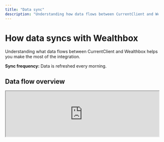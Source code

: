 ```yaml
---
title: "Data sync"
description: "Understanding how data flows between CurrentClient and Wealthbox"
---
```


# How data syncs with Wealthbox

Understanding what data flows between CurrentClient and Wealthbox helps you make the most of the integration.

<Tip>**Sync frequency:** Data is refreshed every morning.</Tip>

## Data flow overview

<iframe
  src="https://www.loom.com/embed/661422fbd7e24dd1b4a9143f2553bc2d?hideEmbedTopBar=true"
  width="100%"
  height={400}
  allowFullScreen
/>

## What syncs from Wealthbox to CurrentClient?

<CardGroup cols={2}>
  <Card title="Contact information" icon="id-badge">
    Names, phone numbers, email and address information
  </Card>
  <Card title="Contact tags" icon="tag">
    Existing client tags and interaction history
  </Card>
  <Card title="Contact type and status" icon="user-check">
    Contact type and status
  </Card>
  <Card title="Any custom fields" icon="gears">
    Any custom fields you setup and want to sync to CurrentClient
  </Card>
</CardGroup>

## What syncs from CurrentClient to Wealthbox?

<CardGroup cols={2}>
  <Card title="Text conversations" icon="comments">
    Complete message threads with timestamps
  </Card>
  <Card title="Call records" icon="phone">
    Call logs with duration and notes
  </Card>
</CardGroup>

## Detailed field mapping

Here's exactly what data syncs from Wealthbox to CurrentClient:

<AccordionGroup>
  <Accordion title="Core contact fields">
    
    **Basic Information:**
    <ParamField body="FirstName" type="string">
      Synced from Wealthbox `first_name` field
    </ParamField>
    
    <ParamField body="LastName" type="string">
      Synced from Wealthbox `last_name` field
    </ParamField>
    
    <ParamField body="Nickname" type="string">
      Synced from Wealthbox `nickname` field
    </ParamField>
    
    <ParamField body="BirthDate" type="date">
      Synced from Wealthbox `birth_date` field
    </ParamField>
    
    <ParamField body="AvatarUrl" type="string">
      Synced from Wealthbox `image` field (if not default person.png)
    </ParamField>

    **Contact Information:**
    <ParamField body="Phone" type="string">
      Primary phone number from Wealthbox contact
    </ParamField>

    <ParamField body="Email" type="string">
      Primary email address from Wealthbox contact
    </ParamField>

    **Address Information:**
    <ParamField body="Address1" type="string">
      Primary address `street_line_1` from Wealthbox
    </ParamField>

    <ParamField body="Address2" type="string">
      Primary address `street_line_2` from Wealthbox
    </ParamField>

    <ParamField body="City" type="string">
      Primary address `city` from Wealthbox
    </ParamField>

    <ParamField body="State" type="string">
      Primary address `state` from Wealthbox
    </ParamField>

    <ParamField body="Zip" type="string">
      Primary address `zip_code` from Wealthbox
    </ParamField>

  </Accordion>

<Accordion title="System tracking fields">
  These fields help maintain the connection between systems:
  <ParamField body="SourceId" type="string">
    The unique Wealthbox contact ID for maintaining sync relationships
  </ParamField>
  <ParamField body="SourceType" type="string">
    Always set to "WEALTHBOX" to identify the data source
  </ParamField>
  <ParamField body="SourceSyncFlow" type="string">
    Unique identifier for the sync flow configuration
  </ParamField>
  <ParamField body="SourceMeta" type="object">
    Contains reference IDs for maintaining data relationships: - `SourceEmailId`
    - Primary email reference ID - `SourcePhoneId` - Primary phone reference ID
    - `SourceAddressId` - Primary address reference ID - `SourceVisibleToId` -
    Visibility permissions reference
  </ParamField>
</Accordion>

<Accordion title="Household information">
  If the contact belongs to a household in Wealthbox, these fields sync to
  maintain family and business relationships:
  <ParamField body="HouseholdId" type="string">
    Unique household identifier from Wealthbox `id`
  </ParamField>
  <ParamField body="HouseholdName" type="string">
    Household display name from Wealthbox `name`
  </ParamField>
  <ParamField body="HouseholdTitle" type="string">
    Household title or description from Wealthbox `title`
  </ParamField>
</Accordion>

<Accordion title="Phone numbers">
  Every phone number from Wealthbox gets transferred as an array of phone
  objects:
  <ParamField body="Numbers" type="array">
    Array of phone number objects, each containing:
  </ParamField>
  <ParamField body="Phone" type="string">
    Cleaned and formatted phone number
  </ParamField>
  <ParamField body="Label" type="string">
    Phone type classification (Mobile, Work, Home, etc.)
  </ParamField>
  <ParamField body="IsPreferred" type="boolean">
    Whether this is the primary contact number for the client
  </ParamField>
  <ParamField body="Meta" type="object">
    Source metadata including Wealthbox phone ID and type classification
  </ParamField>
</Accordion>

<Accordion title="Tags">
  CurrentClient automatically reads the tags from your Wealthbox contact and
  creates a matching tag on the CurrentClient contact.
</Accordion>

  <Accordion title="Classification and Visibility">
    CurrentClient automatically creates the following tags from your Wealthbox contact to help identify the most common fields that are used for classification and visibility.

    **Contact Classification Tags:**
    <ParamField body="Contact Type" type="tag">
      Automatically created from Wealthbox contact type field
    </ParamField>

    <ParamField body="Record Type" type="tag">
      Generated from Wealthbox record type classification
    </ParamField>

    <ParamField body="Household Title" type="tag">
      Generated from Wealthbox household title field
    </ParamField>

    <ParamField body="Contact Status" type="tag">
      Synced from Wealthbox contact status field
    </ParamField>

    <ParamField body="Contact Source" type="tag">
      Created from Wealthbox source tracking information
    </ParamField>

    <ParamField body="Gender" type="tag">
      Generated from Wealthbox gender field (if populated)
    </ParamField>

    **Assignment & Visibility Tags:**
    <ParamField body="Assigned To" type="tag">
      Mapped from Wealthbox user assignments to team member names
    </ParamField>

    <ParamField body="Visible To" type="tag">
      Created from Wealthbox visibility permissions and user groups
    </ParamField>

    <ParamField body="Wealthbox Tags" type="tag">
      All existing tags from Wealthbox are preserved and synced
    </ParamField>

    <ParamField body="Household Tags" type="tag">
      Generated for contacts that belong to households (if applicable)
    </ParamField>

  </Accordion>

  <Accordion title="Custom fields (optional)">
    
    If you select to sync custom fields, all custom fields will be synced to CurrentClient as well.
    
    <Tip>
    **Custom field setup:** Contact support to configure custom field mappings that fit your specific Wealthbox setup and business needs.
    </Tip>
  </Accordion>
</AccordionGroup>

## Conversation notes sync

Learn how your CurrentClient conversations automatically become notes in Wealthbox:

<iframe
  src="https://www.loom.com/embed/21627a59e9bc4b138a4680f867b630bc?hideEmbedTopBar=true"
  width="100%"
  height={400}
  allowFullScreen
/>

<Note>
  **Conversation summaries:** CurrentClient can automatically create
  conversation summaries that get added as notes to your Wealthbox client
  records.
</Note>
